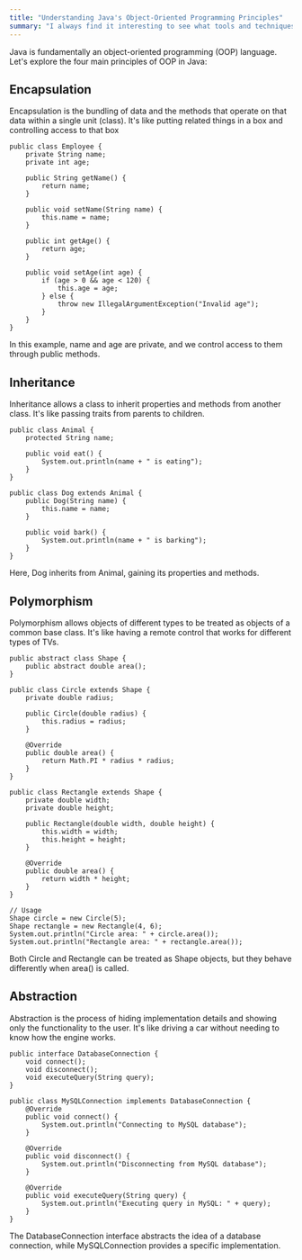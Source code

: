 ```yaml
---
title: "Understanding Java's Object-Oriented Programming Principles"
summary: "I always find it interesting to see what tools and techniques other developers use in their workflow"
---
```


Java is fundamentally an object-oriented programming (OOP) language. Let's explore the four main principles of OOP in Java:

## Encapsulation

Encapsulation is the bundling of data and the methods that operate on that data within a single unit (class). It's like putting related things in a box and controlling access to that box

``` 
public class Employee {
    private String name;
    private int age;

    public String getName() {
        return name;
    }

    public void setName(String name) {
        this.name = name;
    }

    public int getAge() {
        return age;
    }

    public void setAge(int age) {
        if (age > 0 && age < 120) {
            this.age = age;
        } else {
            throw new IllegalArgumentException("Invalid age");
        }
    }
}

 ```

In this example, name and age are private, and we control access to them through public methods.

## Inheritance

Inheritance allows a class to inherit properties and methods from another class. It's like passing traits from parents to children.

```
public class Animal {
    protected String name;

    public void eat() {
        System.out.println(name + " is eating");
    }
}

public class Dog extends Animal {
    public Dog(String name) {
        this.name = name;
    }

    public void bark() {
        System.out.println(name + " is barking");
    }
}
 ```

 Here, Dog inherits from Animal, gaining its properties and methods.


## Polymorphism

Polymorphism allows objects of different types to be treated as objects of a common base class. It's like having a remote control that works for different types of TVs.

```
public abstract class Shape {
    public abstract double area();
}

public class Circle extends Shape {
    private double radius;

    public Circle(double radius) {
        this.radius = radius;
    }

    @Override
    public double area() {
        return Math.PI * radius * radius;
    }
}

public class Rectangle extends Shape {
    private double width;
    private double height;

    public Rectangle(double width, double height) {
        this.width = width;
        this.height = height;
    }

    @Override
    public double area() {
        return width * height;
    }
}

// Usage
Shape circle = new Circle(5);
Shape rectangle = new Rectangle(4, 6);
System.out.println("Circle area: " + circle.area());
System.out.println("Rectangle area: " + rectangle.area());

```

Both Circle and Rectangle can be treated as Shape objects, but they behave differently when area() is called.

## Abstraction

Abstraction is the process of hiding implementation details and showing only the functionality to the user. It's like driving a car without needing to know how the engine works.

```
public interface DatabaseConnection {
    void connect();
    void disconnect();
    void executeQuery(String query);
}

public class MySQLConnection implements DatabaseConnection {
    @Override
    public void connect() {
        System.out.println("Connecting to MySQL database");
    }

    @Override
    public void disconnect() {
        System.out.println("Disconnecting from MySQL database");
    }

    @Override
    public void executeQuery(String query) {
        System.out.println("Executing query in MySQL: " + query);
    }
}

```
The DatabaseConnection interface abstracts the idea of a database connection, while MySQLConnection provides a specific implementation.
